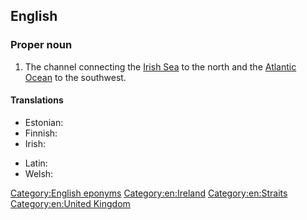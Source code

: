 ==English==

===Proper noun===
{{en-proper noun|head=[[St]] [[George]]'s [[channel|Channel]]}}

# The channel connecting the [[Irish Sea]] to the north and the [[Atlantic Ocean]] to the southwest.

====Translations====
{{trans-top|channel connecting the Irish Sea to the north and the Atlantic Ocean}}
* Estonian: {{t|et|Saint George'i väin}}
* Finnish: {{t|fi|Pyhän Yrjön kanaali}}
* Irish: {{t|ga|Muir Bhreatan|f}}
{{trans-mid}}
* Latin: {{t|la|Mare Vergivium|n}}
* Welsh: {{t|cy|Sianel San Siôr}}
{{trans-bottom}}

[[Category:English eponyms]]
[[Category:en:Ireland]]
[[Category:en:Straits]]
[[Category:en:United Kingdom]]
